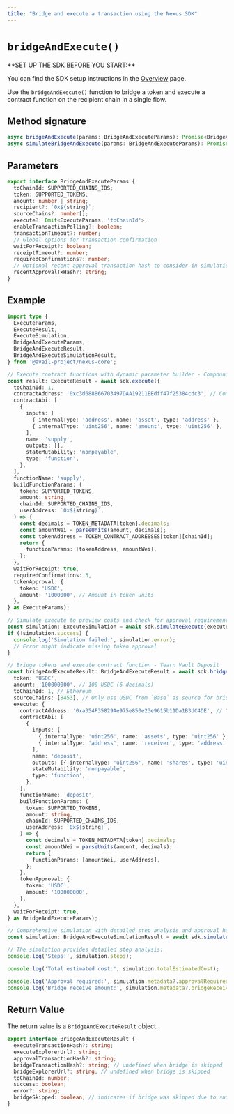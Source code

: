 ```yaml
---
title: "Bridge and execute a transaction using the Nexus SDK"
---
```



# `bridgeAndExecute()`

<Callout type="info">
**SET UP THE SDK BEFORE YOU START:**

You can find the SDK setup instructions in the [Overview](/api-reference/avail-nexus-sdk/overview) page.
</Callout>

Use the `bridgeAndExecute()` function to bridge a token and execute a contract function on the recipient chain in a single flow.

## Method signature

```typescript showLineNumbers filename="Typescript"
async bridgeAndExecute(params: BridgeAndExecuteParams): Promise<BridgeAndExecuteResult>
async simulateBridgeAndExecute(params: BridgeAndExecuteParams): Promise<BridgeAndExecuteSimulationResult>
```

## Parameters

```typescript showLineNumbers filename="Typescript"
export interface BridgeAndExecuteParams {
  toChainId: SUPPORTED_CHAINS_IDS;
  token: SUPPORTED_TOKENS;
  amount: number | string;
  recipient?: `0x${string}`;
  sourceChains?: number[];
  execute?: Omit<ExecuteParams, 'toChainId'>;
  enableTransactionPolling?: boolean;
  transactionTimeout?: number;
  // Global options for transaction confirmation
  waitForReceipt?: boolean;
  receiptTimeout?: number;
  requiredConfirmations?: number;
  // Optional recent approval transaction hash to consider in simulation
  recentApprovalTxHash?: string;
}
```

## Example

```typescript showLineNumbers filename="Typescript"
import type {
  ExecuteParams,
  ExecuteResult,
  ExecuteSimulation,
  BridgeAndExecuteParams,
  BridgeAndExecuteResult,
  BridgeAndExecuteSimulationResult,
} from '@avail-project/nexus-core';

// Execute contract functions with dynamic parameter builder - Compound V3 Supply
const result: ExecuteResult = await sdk.execute({
  toChainId: 1,
  contractAddress: '0xc3d688B66703497DAA19211EEdff47f25384cdc3', // Compound V3 USDC Market
  contractAbi: [
    {
      inputs: [
        { internalType: 'address', name: 'asset', type: 'address' },
        { internalType: 'uint256', name: 'amount', type: 'uint256' },
      ],
      name: 'supply',
      outputs: [],
      stateMutability: 'nonpayable',
      type: 'function',
    },
  ],
  functionName: 'supply',
  buildFunctionParams: (
    token: SUPPORTED_TOKENS,
    amount: string,
    chainId: SUPPORTED_CHAINS_IDS,
    userAddress: `0x${string}`,
  ) => {
    const decimals = TOKEN_METADATA[token].decimals;
    const amountWei = parseUnits(amount, decimals);
    const tokenAddress = TOKEN_CONTRACT_ADDRESSES[token][chainId];
    return {
      functionParams: [tokenAddress, amountWei],
    };
  },
  waitForReceipt: true,
  requiredConfirmations: 3,
  tokenApproval: {
    token: 'USDC',
    amount: '1000000', // Amount in token units
  },
} as ExecuteParams);

// Simulate execute to preview costs and check for approval requirements
const simulation: ExecuteSimulation = await sdk.simulateExecute(executeParams);
if (!simulation.success) {
  console.log('Simulation failed:', simulation.error);
  // Error might indicate missing token approval
}

// Bridge tokens and execute contract function - Yearn Vault Deposit
const bridgeAndExecuteResult: BridgeAndExecuteResult = await sdk.bridgeAndExecute({
  token: 'USDC',
  amount: '100000000', // 100 USDC (6 decimals)
  toChainId: 1, // Ethereum
  sourceChains: [8453], // Only use USDC from `Base` as source for bridge
  execute: {
    contractAddress: '0xa354F35829Ae975e850e23e9615b11Da1B3dC4DE', // Yearn USDC Vault
    contractAbi: [
      {
        inputs: [
          { internalType: 'uint256', name: 'assets', type: 'uint256' },
          { internalType: 'address', name: 'receiver', type: 'address' },
        ],
        name: 'deposit',
        outputs: [{ internalType: 'uint256', name: 'shares', type: 'uint256' }],
        stateMutability: 'nonpayable',
        type: 'function',
      },
    ],
    functionName: 'deposit',
    buildFunctionParams: (
      token: SUPPORTED_TOKENS,
      amount: string,
      chainId: SUPPORTED_CHAINS_IDS,
      userAddress: `0x${string}`,
    ) => {
      const decimals = TOKEN_METADATA[token].decimals;
      const amountWei = parseUnits(amount, decimals);
      return {
        functionParams: [amountWei, userAddress],
      };
    },
    tokenApproval: {
      token: 'USDC',
      amount: '100000000',
    },
  },
  waitForReceipt: true,
} as BridgeAndExecuteParams);

// Comprehensive simulation with detailed step analysis and approval handling
const simulation: BridgeAndExecuteSimulationResult = await sdk.simulateBridgeAndExecute(params);

// The simulation provides detailed step analysis:
console.log('Steps:', simulation.steps);

console.log('Total estimated cost:', simulation.totalEstimatedCost);

console.log('Approval required:', simulation.metadata?.approvalRequired);
console.log('Bridge receive amount:', simulation.metadata?.bridgeReceiveAmount);
```

## Return Value

The return value is a `BridgeAndExecuteResult` object.

```typescript showLineNumbers filename="Typescript"
export interface BridgeAndExecuteResult {
  executeTransactionHash?: string;
  executeExplorerUrl?: string;
  approvalTransactionHash?: string;
  bridgeTransactionHash?: string; // undefined when bridge is skipped
  bridgeExplorerUrl?: string; // undefined when bridge is skipped
  toChainId: number;
  success: boolean;
  error?: string;
  bridgeSkipped: boolean; // indicates if bridge was skipped due to sufficient funds
}
```